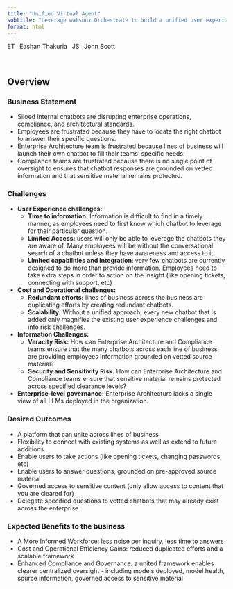 ```yaml
---
title: "Unified Virtual Agent"
subtitle: "Leverage watsonx Orchestrate to build a unified user experiance with gen-AI routing, IAM, governance, RAG, and third-party integrations."
format: html
---
```

```{=html}
<span class="dot">ET</span> &ensp;Eashan Thakuria&ensp;
```
```{=html}
<span class="dot">JS</span> &ensp;John Scott&ensp;
```
<br>

## Overview

### Business Statement
- Siloed internal chatbots are disrupting enterprise operations, compliance, and architectural standards.
- Employees are frustrated because they have to locate the right chatbot to answer their specific questions.
- Enterprise Architecture team is frustrated because lines of business will launch their own chatbot to fill their teams’ specific needs.
- Compliance teams are frustrated because there is no single point of oversight to ensures that chatbot responses are grounded on vetted information and that sensitive material remains protected. ​

### Challenges
- **User Experience challenges:**
    - **Time to information:** Information is difficult to find in a timely manner, as employees need to first know which chatbot to leverage for their particular question.
    - **Limited Access:** users will only be able to leverage the chatbots they are aware of. Many employees will be without the conversational search of a chatbot unless they have awareness and access to it.
    - **Limited capabilities and integration**: very few chatbots are currently designed to do more than provide information. Employees need to take extra steps in order to action on the insight (like opening tickets, connecting with support, etc)
- **Cost and Operational challenges:**
    - **Redundant efforts:** lines of business across the business are duplicating efforts by creating redundant chatbots.
    - **Scalability:** Without a unified approach, every new chatbot that is added only magnifies the existing user experience challenges and info risk challenges.
- **Information Challenges:**
    - **Veracity Risk:** How can Enterprise Architecture and Compliance teams ensure that the many chatbots across each line of business are providing employees information grounded on vetted source material?
    - **Security and Sensitivity Risk:** How can Enterprise Architecture and Compliance teams ensure that sensitive material remains protected across specified clearance levels?
- **Enterprise-level governance:** Enterprise Architecture lacks a single view of all LLMs deployed in the organization.

### Desired Outcomes
- A platform that can unite across lines of business
- Flexibility to connect with existing systems as well as extend to future additions.
- Enable users to take actions (like opening tickets, changing passwords, etc)
- Enable users to answer questions, grounded on pre-approved source material
- Governed access to sensitive content (only allow access to content that you are cleared for)
- Delegate specified questions to vetted chatbots that may already exist across the enterprise

### Expected Benefits to the business
- A More Informed Workforce: less noise per inquiry, less time to answers
- Cost and Operational Efficiency Gains: reduced duplicated efforts and a scalable framework
- Enhanced Compliance and Governance: a united framework enables clearer centralized oversight - including models deployed, model health, source information, governed access to sensitive material









